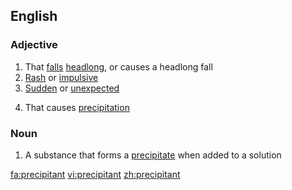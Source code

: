 ==English==

===Adjective===
{{en-adj}}

# That [[fall]]s [[headlong]], or causes a headlong fall
# [[rash|Rash]] or [[impulsive]]
# [[sudden|Sudden]] or [[unexpected]]
#{{chemistry}} That causes [[precipitation]]

===Noun===
{{en-noun}}

# A substance that forms a [[precipitate]] when added to a solution

[[fa:precipitant]]
[[vi:precipitant]]
[[zh:precipitant]]